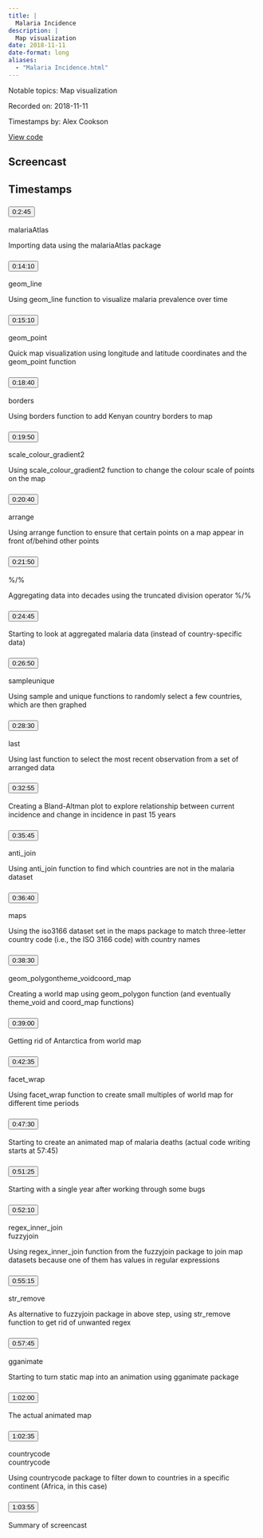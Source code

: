 ```yaml
---
title: |
  Malaria Incidence
description: |
  Map visualization
date: 2018-11-11
date-format: long
aliases:
  - "Malaria Incidence.html"
---
```


Notable topics: Map visualization

Recorded on: 2018-11-11

Timestamps by: Alex Cookson

[View code](https://github.com/dgrtwo/data-screencasts/blob/master/malaria.Rmd)

## Screencast

<div id="yt-player" data-video-id="5_6O2oDy5Jk"></div>

## Timestamps

```{=html}
<div id="topics">
  <div class="topic">
    <h3 id="ts-165">
      <button class="btn btn-link btn-timestamp" onClick="playerSkipToTimestamp(165, this)">0:2:45</button>
    </h3>
    <div class="topic_badges"><div></div><div><span class="badge-packages badge bg-primary">malariaAtlas</span></div></div>
    <div class="topic_description">
      <p>Importing data using the malariaAtlas package</p>

    </div>
  </div>
  <div class="topic">
    <h3 id="ts-850">
      <button class="btn btn-link btn-timestamp" onClick="playerSkipToTimestamp(850, this)">0:14:10</button>
    </h3>
    <div class="topic_badges"><div><span class="badge-functions badge bg-info">geom_line</span></div><div></div></div>
    <div class="topic_description">
      <p>Using geom_line function to visualize malaria prevalence over time</p>

    </div>
  </div>
  <div class="topic">
    <h3 id="ts-910">
      <button class="btn btn-link btn-timestamp" onClick="playerSkipToTimestamp(910, this)">0:15:10</button>
    </h3>
    <div class="topic_badges"><div><span class="badge-functions badge bg-info">geom_point</span></div><div></div></div>
    <div class="topic_description">
      <p>Quick map visualization using longitude and latitude coordinates and the geom_point function</p>

    </div>
  </div>
  <div class="topic">
    <h3 id="ts-1120">
      <button class="btn btn-link btn-timestamp" onClick="playerSkipToTimestamp(1120, this)">0:18:40</button>
    </h3>
    <div class="topic_badges"><div><span class="badge-functions badge bg-info">borders</span></div><div></div></div>
    <div class="topic_description">
      <p>Using borders function to add Kenyan country borders to map</p>

    </div>
  </div>
  <div class="topic">
    <h3 id="ts-1190">
      <button class="btn btn-link btn-timestamp" onClick="playerSkipToTimestamp(1190, this)">0:19:50</button>
    </h3>
    <div class="topic_badges"><div><span class="badge-functions badge bg-info">scale_colour_gradient2</span></div><div></div></div>
    <div class="topic_description">
      <p>Using scale_colour_gradient2 function to change the colour scale of points on the map</p>

    </div>
  </div>
  <div class="topic">
    <h3 id="ts-1240">
      <button class="btn btn-link btn-timestamp" onClick="playerSkipToTimestamp(1240, this)">0:20:40</button>
    </h3>
    <div class="topic_badges"><div><span class="badge-functions badge bg-info">arrange</span></div><div></div></div>
    <div class="topic_description">
      <p>Using arrange function to ensure that certain points on a map appear in front of/behind other points</p>

    </div>
  </div>
  <div class="topic">
    <h3 id="ts-1310">
      <button class="btn btn-link btn-timestamp" onClick="playerSkipToTimestamp(1310, this)">0:21:50</button>
    </h3>
    <div class="topic_badges"><div><span class="badge-functions badge bg-info">%/%</span></div><div></div></div>
    <div class="topic_description">
      <p>Aggregating data into decades using the truncated division operator %/%</p>

    </div>
  </div>
  <div class="topic">
    <h3 id="ts-1485">
      <button class="btn btn-link btn-timestamp" onClick="playerSkipToTimestamp(1485, this)">0:24:45</button>
    </h3>
    <div class="topic_badges"><div></div><div></div></div>
    <div class="topic_description">
      <p>Starting to look at aggregated malaria data (instead of country-specific data)</p>

    </div>
  </div>
  <div class="topic">
    <h3 id="ts-1610">
      <button class="btn btn-link btn-timestamp" onClick="playerSkipToTimestamp(1610, this)">0:26:50</button>
    </h3>
    <div class="topic_badges"><div><span class="badge-functions badge bg-info">sample</span><span class="badge-functions badge bg-info">unique</span></div><div></div></div>
    <div class="topic_description">
      <p>Using sample and unique functions to randomly select a few countries, which are then graphed</p>

    </div>
  </div>
  <div class="topic">
    <h3 id="ts-1710">
      <button class="btn btn-link btn-timestamp" onClick="playerSkipToTimestamp(1710, this)">0:28:30</button>
    </h3>
    <div class="topic_badges"><div><span class="badge-functions badge bg-info">last</span></div><div></div></div>
    <div class="topic_description">
      <p>Using last function to select the most recent observation from a set of arranged data</p>

    </div>
  </div>
  <div class="topic">
    <h3 id="ts-1975">
      <button class="btn btn-link btn-timestamp" onClick="playerSkipToTimestamp(1975, this)">0:32:55</button>
    </h3>
    <div class="topic_badges"><div></div><div></div></div>
    <div class="topic_description">
      <p>Creating a Bland-Altman plot to explore relationship between current incidence and change in incidence in past 15 years</p>

    </div>
  </div>
  <div class="topic">
    <h3 id="ts-2145">
      <button class="btn btn-link btn-timestamp" onClick="playerSkipToTimestamp(2145, this)">0:35:45</button>
    </h3>
    <div class="topic_badges"><div><span class="badge-functions badge bg-info">anti_join</span></div><div></div></div>
    <div class="topic_description">
      <p>Using anti_join function to find which countries are not in the malaria dataset</p>

    </div>
  </div>
  <div class="topic">
    <h3 id="ts-2200">
      <button class="btn btn-link btn-timestamp" onClick="playerSkipToTimestamp(2200, this)">0:36:40</button>
    </h3>
    <div class="topic_badges"><div></div><div><span class="badge-packages badge bg-primary">maps</span></div></div>
    <div class="topic_description">
      <p>Using the iso3166 dataset set in the maps package to match three-letter country code (i.e., the ISO 3166 code) with country names</p>

    </div>
  </div>
  <div class="topic">
    <h3 id="ts-2310">
      <button class="btn btn-link btn-timestamp" onClick="playerSkipToTimestamp(2310, this)">0:38:30</button>
    </h3>
    <div class="topic_badges"><div><span class="badge-functions badge bg-info">geom_polygon</span><span class="badge-functions badge bg-info">theme_void</span><span class="badge-functions badge bg-info">coord_map</span></div><div></div></div>
    <div class="topic_description">
      <p>Creating a world map using geom_polygon function (and eventually theme_void and coord_map functions)</p>

    </div>
  </div>
  <div class="topic">
    <h3 id="ts-2340">
      <button class="btn btn-link btn-timestamp" onClick="playerSkipToTimestamp(2340, this)">0:39:00</button>
    </h3>
    <div class="topic_badges"><div></div><div></div></div>
    <div class="topic_description">
      <p>Getting rid of Antarctica from world map</p>

    </div>
  </div>
  <div class="topic">
    <h3 id="ts-2555">
      <button class="btn btn-link btn-timestamp" onClick="playerSkipToTimestamp(2555, this)">0:42:35</button>
    </h3>
    <div class="topic_badges"><div><span class="badge-functions badge bg-info">facet_wrap</span></div><div></div></div>
    <div class="topic_description">
      <p>Using facet_wrap function to create small multiples of world map for different time periods</p>

    </div>
  </div>
  <div class="topic">
    <h3 id="ts-2850">
      <button class="btn btn-link btn-timestamp" onClick="playerSkipToTimestamp(2850, this)">0:47:30</button>
    </h3>
    <div class="topic_badges"><div></div><div></div></div>
    <div class="topic_description">
      <p>Starting to create an animated map of malaria deaths (actual code writing starts at 57:45)</p>

    </div>
  </div>
  <div class="topic">
    <h3 id="ts-3085">
      <button class="btn btn-link btn-timestamp" onClick="playerSkipToTimestamp(3085, this)">0:51:25</button>
    </h3>
    <div class="topic_badges"><div></div><div></div></div>
    <div class="topic_description">
      <p>Starting with a single year after working through some bugs</p>

    </div>
  </div>
  <div class="topic">
    <h3 id="ts-3130">
      <button class="btn btn-link btn-timestamp" onClick="playerSkipToTimestamp(3130, this)">0:52:10</button>
    </h3>
    <div class="topic_badges"><div><span class="badge-functions badge bg-info">regex_inner_join</span></div><div><span class="badge-packages badge bg-primary">fuzzyjoin</span></div></div>
    <div class="topic_description">
      <p>Using regex_inner_join function from the fuzzyjoin package to join map datasets because one of them has values in regular expressions</p>

    </div>
  </div>
  <div class="topic">
    <h3 id="ts-3315">
      <button class="btn btn-link btn-timestamp" onClick="playerSkipToTimestamp(3315, this)">0:55:15</button>
    </h3>
    <div class="topic_badges"><div><span class="badge-functions badge bg-info">str_remove</span></div><div></div></div>
    <div class="topic_description">
      <p>As alternative to fuzzyjoin package in above step, using str_remove function to get rid of unwanted regex</p>

    </div>
  </div>
  <div class="topic">
    <h3 id="ts-3465">
      <button class="btn btn-link btn-timestamp" onClick="playerSkipToTimestamp(3465, this)">0:57:45</button>
    </h3>
    <div class="topic_badges"><div></div><div><span class="badge-packages badge bg-primary">gganimate</span></div></div>
    <div class="topic_description">
      <p>Starting to turn static map into an animation using gganimate package</p>

    </div>
  </div>
  <div class="topic">
    <h3 id="ts-3720">
      <button class="btn btn-link btn-timestamp" onClick="playerSkipToTimestamp(3720, this)">1:02:00</button>
    </h3>
    <div class="topic_badges"><div></div><div></div></div>
    <div class="topic_description">
      <p>The actual animated map</p>

    </div>
  </div>
  <div class="topic">
    <h3 id="ts-3755">
      <button class="btn btn-link btn-timestamp" onClick="playerSkipToTimestamp(3755, this)">1:02:35</button>
    </h3>
    <div class="topic_badges"><div><span class="badge-functions badge bg-info">countrycode</span></div><div><span class="badge-packages badge bg-primary">countrycode</span></div></div>
    <div class="topic_description">
      <p>Using countrycode package to filter down to countries in a specific continent (Africa, in this case)</p>

    </div>
  </div>
  <div class="topic">
    <h3 id="ts-3835">
      <button class="btn btn-link btn-timestamp" onClick="playerSkipToTimestamp(3835, this)">1:03:55</button>
    </h3>
    <div class="topic_badges"><div></div><div></div></div>
    <div class="topic_description">
      <p>Summary of screencast</p>

    </div>
  </div>
</div>
```
     
<script>
// 2. This code loads the IFrame Player API code asynchronously.
var tag = document.createElement("script");

tag.src = "https://www.youtube.com/iframe_api";
var firstScriptTag = document.getElementsByTagName("script")[0];
firstScriptTag.parentNode.insertBefore(tag, firstScriptTag);

// 3. This function creates an <iframe> (and YouTube player)
//    after the API code downloads.
var videoId = document.getElementById("yt-player").dataset.videoId;
var player;
function onYouTubeIframeAPIReady() {
  player = new YT.Player("yt-player", {
    height: "486",
    width: "864",
    videoId: videoId,
    playerVars: {
      "playsinline": 1
    },
    events: {
      onStateChange: function(event) {
        if (event.data == YT.PlayerState.PLAYING) {
          followTimestamps()
        }
      }
    }
  });
}

function playerSkipToTimestamp(seconds, tsElement) {
  player.seekTo(seconds, true)
  tsElement.scrollIntoView()
  document.getElementById("screencast").scrollIntoView()
}

const timestamps = Array.from(document.querySelectorAll('.topic h3[id^="ts-"]'))
  .map(el => el.id.replace('ts-', ''))

function followTimestamps() {
  if (player.getPlayerState() !== 1) {
    return
  }
  const currentTime = `${Math.floor(player.getCurrentTime())}`
  if (timestamps.includes(currentTime)) {
    const el = document.getElementById(`ts-${currentTime}`)
    if (el) {
      el.scrollIntoView()
      document.getElementById("screencast").scrollIntoView()
    }
  }
  setTimeout(followTimestamps, 1000)
}
</script>
